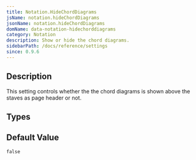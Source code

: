 ```yaml
---
title: Notation.HideChordDiagrams
jsName: notation.hideChordDiagrams
jsonName: notation.hideChordDiagrams
domName: data-notation-hidechorddiagrams
category: Notation
description: Show or hide the chord diagrams.
sidebarPath: /docs/reference/settings
since: 0.9.6
---
```



## Description

This setting controls whether the the chord diagrams is shown above the staves as page header or not.

<PropertyDescription metadata={metadata} />

## Types

<TypeTable>
    <TypeRow name="bool" />
</TypeTable>

## Default Value

`false`